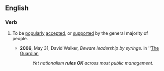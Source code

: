 ==English==
 
===Verb===
{{en-verb|inf=to [[rule]] [[OK]]|rules OK|ruling OK|ruled OK}}

# {{idiomatic|British|informal}} To be [[popularly]] [[accepted]], or [[supported]] by the general majority of people.
#* '''2006''', May 31,  David Walker, ''Beware leadership by syringe.'' in ''[[w:The Guardian|The Guardian]]
#*: ''Yet nationalism '''rules OK''' across most public management.''